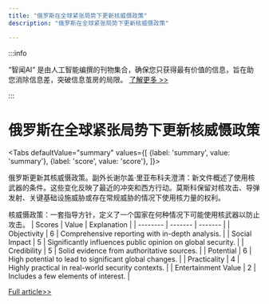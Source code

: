 ```yaml
---
title: "俄罗斯在全球紧张局势下更新核威慑政策"
description: "俄罗斯在全球紧张局势下更新核威慑政策"

---
```



:::info

“智闻AI“ 是由人工智能编撰的刊物集合，确保您只获得最有价值的信息，旨在助您消除信息差，突破信息茧房的局限。  [了解更多 >>](/)

:::

# 俄罗斯在全球紧张局势下更新核威慑政策


<Tabs
	defaultValue="summary"
	values={[
	{label: 'summary', value: 'summary'},
	{label: 'score', value: 'score'},
]}>
<TabItem value="summary">


俄罗斯更新其核威慑政策。副外长谢尔盖·里亚布科夫澄清：新文件概述了使用核武器的条件。这些变化反映了最近的冲突和西方行动。莫斯科保留对核攻击、导弹发射、关键基础设施威胁或存在常规威胁的情况下使用核力量的权利。

核威慑政策：一套指导方针，定义了一个国家在何种情况下可能使用核武器以防止攻击。
</TabItem>
<TabItem value="score">
	| Scores     | Value   | Explanation |
	| -------- | ------- | ------- |
	| Objectivity  | 6    | Comprehensive reporting with in-depth analysis.    |
	| Social Impact | 5     | Significantly influences public opinion on global security.    |
	| Credibility    | 5    | Solid evidence from authoritative sources.    |
	| Potential    | 6    | High potential to lead to significant global changes.    |
	| Practicality    | 4    | Highly practical in real-world security contexts.    |
	| Entertainment Value    | 2    | Includes a few elements of interest.    |
</TabItem>
</Tabs>

[Full article>>](https://tass.com/politics/1836837)

